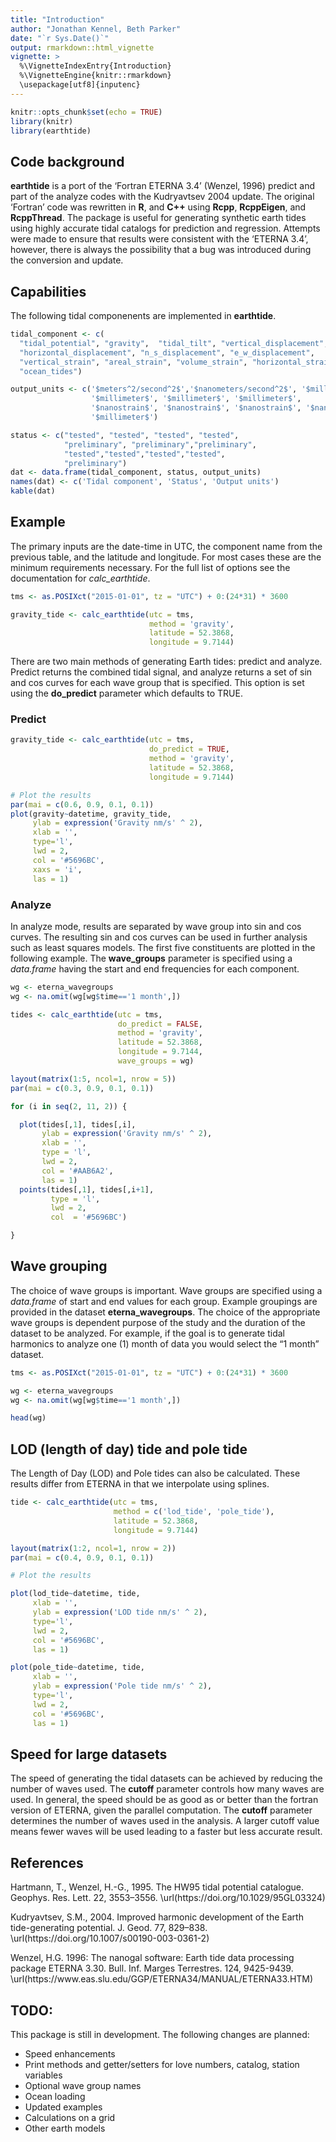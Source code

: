 ```yaml
---
title: "Introduction"
author: "Jonathan Kennel, Beth Parker"
date: "`r Sys.Date()`"
output: rmarkdown::html_vignette
vignette: >
  %\VignetteIndexEntry{Introduction}
  %\VignetteEngine{knitr::rmarkdown}
  \usepackage[utf8]{inputenc}
---
```


```r
knitr::opts_chunk$set(echo = TRUE)
library(knitr)
library(earthtide)
```


## Code background 

**earthtide** is a port of the 'Fortran ETERNA 3.4' (Wenzel, 1996) predict and part of the analyze codes with the Kudryavtsev 2004 update.  The original 'Fortran' code was rewritten in **R**, and **C++** using **Rcpp**, **RcppEigen**, and **RcppThread**. The package is useful for generating synthetic earth tides using highly accurate tidal catalogs for prediction and regression. Attempts were made to ensure that results were consistent with the 'ETERNA 3.4', however, there is always the possibility that a bug was introduced during the conversion and update.  

## Capabilities

The following tidal componenents are implemented in **earthtide**.

```r

tidal_component <- c(
  "tidal_potential", "gravity",  "tidal_tilt", "vertical_displacement", 
  "horizontal_displacement", "n_s_displacement", "e_w_displacement",
  "vertical_strain", "areal_strain", "volume_strain", "horizontal_strain",
  "ocean_tides")

output_units <- c('$meters^2/second^2$','$nanometers/second^2$', '$milliarcsec$', '$millimeter$',
                  '$millimeter$', '$millimeter$', '$millimeter$', 
                  '$nanostrain$', '$nanostrain$', '$nanostrain$', '$nanostrain$',
                  '$millimeter$')

status <- c("tested", "tested", "tested", "tested", 
            "preliminary", "preliminary","preliminary", 
            "tested","tested","tested","tested",
            "preliminary")
dat <- data.frame(tidal_component, status, output_units)
names(dat) <- c('Tidal component', 'Status', 'Output units')
kable(dat)
```

## Example

The primary inputs are the date-time in UTC, the component name from the previous table, and the latitude and longitude.  For most cases these are the minimum requirements necessary. For the full list of options see the documentation for _calc_earthtide_.

```r
tms <- as.POSIXct("2015-01-01", tz = "UTC") + 0:(24*31) * 3600

gravity_tide <- calc_earthtide(utc = tms, 
                               method = 'gravity',
                               latitude = 52.3868,
                               longitude = 9.7144)


```


There are two main methods of generating Earth tides: predict and analyze. Predict returns the combined tidal signal, and analyze returns a set of sin and cos curves for each wave group that is specified. This option is set using the **do_predict** parameter which defaults to TRUE.

### Predict

```r

gravity_tide <- calc_earthtide(utc = tms,
                               do_predict = TRUE,
                               method = 'gravity',
                               latitude = 52.3868,
                               longitude = 9.7144)

```


```r
# Plot the results
par(mai = c(0.6, 0.9, 0.1, 0.1))
plot(gravity~datetime, gravity_tide,
     ylab = expression('Gravity nm/s' ^ 2),
     xlab = '',
     type='l',
     lwd = 2,
     col = '#5696BC',
     xaxs = 'i',
     las = 1)
```

### Analyze

In analyze mode, results are separated by wave group into sin and cos curves.  The resulting sin and cos curves can be used in further analysis such as least squares models.  The first five constituents are plotted in the following example.  The **wave_groups** parameter is specified using a *data.frame* having the start and end frequencies for each component.

```r
wg <- eterna_wavegroups
wg <- na.omit(wg[wg$time=='1 month',])

tides <- calc_earthtide(utc = tms,
                        do_predict = FALSE,
                        method = 'gravity',
                        latitude = 52.3868,
                        longitude = 9.7144,
                        wave_groups = wg)

```


```r

layout(matrix(1:5, ncol=1, nrow = 5))
par(mai = c(0.3, 0.9, 0.1, 0.1))

for (i in seq(2, 11, 2)) {

  plot(tides[,1], tides[,i],
       ylab = expression('Gravity nm/s' ^ 2),
       xlab = '',
       type = 'l',
       lwd = 2,
       col = '#AAB6A2',
       las = 1)
  points(tides[,1], tides[,i+1],
         type = 'l',
         lwd = 2,
         col  = '#5696BC')

}


```


## Wave grouping

The choice of wave groups is important.  Wave groups are specified using a *data.frame* of start and end values for each group.  Example groupings are provided in the dataset **eterna_wavegroups**.  The choice of the appropriate wave groups is dependent purpose of the study and the duration of the dataset to be analyzed. For example, if the goal is to generate tidal harmonics to analyze one (1) month of data you would select the "1 month" dataset.

```r

tms <- as.POSIXct("2015-01-01", tz = "UTC") + 0:(24*31) * 3600

wg <- eterna_wavegroups
wg <- na.omit(wg[wg$time=='1 month',])

head(wg)
```

## LOD (length of day) tide and pole tide

The Length of Day (LOD) and Pole tides can also be calculated. These results differ from ETERNA in that we interpolate using splines.

```r
tide <- calc_earthtide(utc = tms,
                       method = c('lod_tide', 'pole_tide'),
                       latitude = 52.3868,
                       longitude = 9.7144)
```

```r

layout(matrix(1:2, ncol=1, nrow = 2))
par(mai = c(0.4, 0.9, 0.1, 0.1))

# Plot the results

plot(lod_tide~datetime, tide,
     xlab = '',
     ylab = expression('LOD tide nm/s' ^ 2),
     type='l',
     lwd = 2,
     col = '#5696BC',
     las = 1)

plot(pole_tide~datetime, tide,
     xlab = '',
     ylab = expression('Pole tide nm/s' ^ 2),
     type='l',
     lwd = 2,
     col = '#5696BC',
     las = 1)

```

## Speed for large datasets

The speed of generating the tidal datasets can be achieved by reducing the number of waves used.  The **cutoff** parameter controls how many waves are used. In general, the speed should be as good as or better than the fortran version of ETERNA, given the parallel computation.  The **cutoff** parameter determines the number of waves used in the analysis.  A larger cutoff value means fewer waves will be used leading to a faster but less accurate result.


## References

Hartmann, T., Wenzel, H.-G., 1995. The HW95 tidal potential catalogue. Geophys. Res. Lett. 22, 3553–3556. \url(https://doi.org/10.1029/95GL03324)

Kudryavtsev, S.M., 2004. Improved harmonic development of the Earth tide-generating potential. J. Geod. 77, 829–838. \url(https://doi.org/10.1007/s00190-003-0361-2)

Wenzel, H.G. 1996: The nanogal software: Earth tide data processing package ETERNA 3.30. Bull. Inf. Marges Terrestres. 124, 9425-9439. \url(https://www.eas.slu.edu/GGP/ETERNA34/MANUAL/ETERNA33.HTM)


## TODO: 

This package is still in development.  The following changes are planned:

- Speed enhancements
- Print methods and getter/setters for love numbers, catalog, station variables
- Optional wave group names
- Ocean loading
- Updated examples
- Calculations on a grid
- Other earth models


